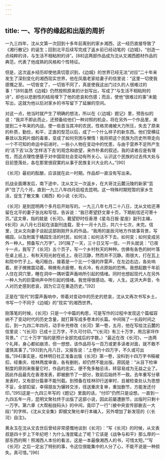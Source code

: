 ```yaml
---
---
---
```

title: 一、写作的缘起和出版的周折
---




一九三四年，沈从文第一次回到十多年前离别的家乡湘西，这一经历直接导致了《湘行散记》的诞生；回到北平后续写完成了返乡前已经动笔的《边城》，“创造一点纯粹的诗，与生活不相粘附的诗”。[88]这两部作品成为沈从文湘西题材作品的典范，代表了他成熟的风格和个性特征。

但是，这次返乡经历却使他真切意识到，《边城》的世界已经无法“对应”二十年来发生了深刻变化的湘西现实世界，他在凤凰老家给妻子的信里说：“这里一切使我感慨之至。一切皆变了，一切皆不同了，真是使我这出门过久的人很难过的事！”[89]虽然《边城》仍然按照原来的计划写出，写成了“与生活不相粘附的诗”，却也以悲剧性的结局埋下了他的悲哀和伤感；而且，使他“很难过的事”未能写出，这就为他以后对家乡的书写留下了延展的空间。

对这一点，他当时就产生了明确的想法，所以在《〈边城〉题记》里，预告似的说：“我并不即此而止，还预备给他们一种对照的机会，将在另外一个作品里，来提到二十年来的内战，使一些首当其冲的农民，性格灵魂被大力所压，失去了原来的朴质，勤俭，和平，正直的型范以后，成了一个什么样子的新东西。他们受横征暴敛以及鸦片烟的毒害，变成了如何穷困与懒惰！我将把这个民族为历史所带走向一个不可知的命运中前进时，一些小人物在变动中的忧患，与由于营养不足所产生的‘活下去’以及‘怎样活下去’的观念和欲望，来作朴素的叙述。我的读者应是有理性，而这点理性便基于对中国现社会变动有所关心，认识这个民族的过去伟大处与目前堕落处，各在那里很寂寞的从事于民族复兴大业的人。”[90]

《长河》最初的酝酿，应该就在此一时期。作品却一直没有写出来。

抗战全面爆发后，南下途中，沈从文又一次返乡，在大哥沈云麓沅陵的新家“芸庐”住了几个月，直到一九三八年四月启程去昆明。这一特殊时期短暂的家乡生活，促生了散文集《湘西》和小说《长河》。

《长河》是到昆明两个多月后开始写的。一九三八年七月二十八日，沈从文给还滞留在北平的妻子张兆和写信，告诉说：“我已寄望舒文章十页，下期航信还可寄十页。”这文章，指的就是《长河》。戴望舒时任香港《星岛日报·星座》副刊主编，《长河》从八月七日起在该副刊连载，至十一月十九日，共六十七次，未完。信里，沈从文向妻子谈起这部刚刚开头的作品，“我用的是辰河地方作故事背景，写橘园，以及附属于橘园生活的村民，如何活；如何活不下去，如何变；如何变成另外一种人。预备写六万字”。[91]隔了一天，三十日又写一信，一开头就说：“已夜十一点，我写了《长河》五个页子，写一个乡村秋天的种种。仿佛有各色的树叶落在桌上纸上，有秋天阳光射在纸上。夜已沉静，然而并不沉静。雨很大，打在瓦上和院中竹子上。电闪极白，接着是一个比一个强的炸雷声，在左边右边，各处响着。房子微微震动着。稍微有点疲倦，有点冷，有点原始的恐怖。我想起数千年前人住在洞穴里，睡在洞中一隅听雷声轰响所引起的情绪。同时也想起现代人在另外一种人为的巨雷响声中所引起的情绪。我觉得很感动。唉，人生。这洪大声音，令人对历史感到悲哀，因为它正在重造历史。”[92]

正是在“现代”的雷声轰响中，带着对变动中的历史的悲哀，沈从文再次书写乡土，书写一个不同于《边城》的“现实”的湘西世界。

刚落笔的时候，《长河》只是一个中篇的构思，可是写作的过程中发现这个篇幅容纳不了变动时代的历史含量，就打算写成多卷本的长篇。中间隔了一长段时间之后，到一九四二年四月，动手补充修改《长河》第一卷，五月，他在写给沈云麓的信里说：“《长河》已成十三万字，不久可付印。”“《长河》有三十万字，用吕家坪作背景。”（“三十万字”指的是预计全部完成后的字数。）“最近在改《长河》，一连两个礼拜，身心都如崩溃，但一想想，该作品将与一百万或更多读者对面，就不敢不谨慎其事了。”[93]到九月八日，又报告说：“上卷约十四万字，不久或可出版。”[94]事实是，桂林明日社正准备出版《长河》第一卷，没料到十四万字书稿被扣，经重庆、桂林两度审查，各有删削，却仍然不能出版。原因是：“从目下检审制度的原则来衡量它时，作品的忠实，便不免多触忌讳，转容易成为无益之业了。因此作品最先在香港发表，即被删节了一部分，致前后始终不一致。去年重写分章发表时，又有部分篇章不能刊载。到预备在桂林印行送审时，且被检查处认为思想不妥，全部扣留，幸得朋友为辗转交涉，径送重庆复审，重加删节，方能发还付印。”[95]这是一九四三年写的《题记》里面的话，“付印”仍然只是设想。一直到一九四五年一月，昆明文聚社终于出版了这部小说，因此前屡遭删节，出版时只剩十一万字。第六章《大帮船拢码头》的中间，竟印了一行“（被中央宣传部删去一大段）”的字样。《沈从文全集》即据文聚社单行本编入，另外增加了新发现的《〈长河〉自注》。

黄永玉在沈从文去世后曾经非常感慨地谈到《长河》：“写《长河》的时候，从文表叔是四十岁上下年纪吧！为什么浅尝辄止了呢？它该是《战争与和平》那么厚的一部东西的啊！照湘西人本份的看法，这是一本最像湘西人的书，可惜太短。”“写《长河》之后一定出了特别的事，令这位很能集中的人分了心，不能不说是一种损失。真可惜。”[96]